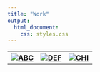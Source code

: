 ```yaml
---
title: "Work"
output: 
  html_document:
    css: styles.css
---
```


<table class="gallery">
  <tr>
    <th><a href="./predicting-hurricane-trajectory.html"><img class="proj-img" title="ABC" src="./static/mcmc-img.png" /></a></th>
    <th><a href="./improving-confidence-intervals.html"><img class="proj-img" title="DEF" src="./static/bootstrap-img.png" /></a></th> 
    <th><a href="./implementing-logistic-lasso.html"><img class="proj-img" title="GHI" src="./static/optimize-img.png" /></a></th>
  </tr>
</table>




<!-- Work: -->

<!--   - NBDPS (OR Plot) -->
<!--   - ACToday (Map + Smooths for Tatiana) -->
<!--   - ACToday (Timeseries) -->
<!--   - ACToday (Timeseries 2) -->

<!-- Projects: -->

<!--   - Predicting Ocean Acidification (Midterm - Fig2 Scatters or Fig5 PDP) -->
<!--   - Predicting Evictions in Brooklyn (% ESL Speakers Map here https://simmwill.github.io/evictions/question_3_maps.html) -->
<!--   - Chemical Exposures and Thyroid Function (Fig3 Spline vs. Linear) -->
<!--   - Cell Phones and Horn Growth (Fig3/4 here https://github.com/simmwill/p8105_mtp_wes2121/blob/master/p8105_mtp_wes2121.md) -->

<!-- Future to-do: -->

<!--   - Kenya? -->
<!--   - Activity monitor data (DSI, HW3) -->